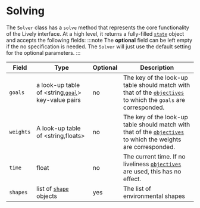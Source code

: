 # Solving

The `Solver` class has a `solve` method that represents the core functionality of the Lively interface. At a high level, it returns a fully-filled [`state`](../../state) object and accepts the following fields:
:::note
The **optional** field can be left empty if the no specification is needed. The `Solver` will just use the default setting for the optional parameters.
:::

| Field | Type | Optional |Description |
| --- | --- |---|---|
|`goals`|a look-up table of <string,[`goal`](../../Goals/goal)> key-value pairs|no| The key of the look-up table should match with that of the [`objectives`](../../Objectives) to which the `goals` are corresponded.|
|`weights`|A look-up table of <string,floats> |no|The key of the look-up table should match with that of the [`objectives`](../../Objectives) to which the weights are corresponded.|
|`time`|float|no|The current time. If no liveliness [`objectives`](../../Objectives) are used, this has no effect.|
|`shapes`|list of [`shape`](../../shapes) objects|yes|The list of environmental shapes |



